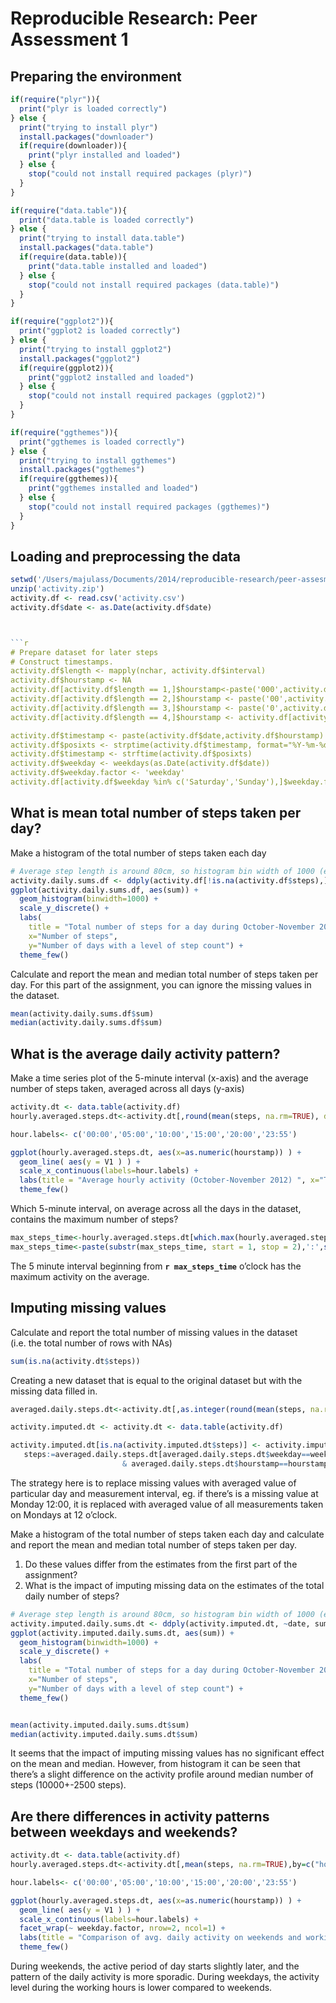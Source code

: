 # Reproducible Research: Peer Assessment 1

## Preparing the environment

```r
if(require("plyr")){
  print("plyr is loaded correctly")
} else {
  print("trying to install plyr")
  install.packages("downloader")
  if(require(downloader)){
    print("plyr installed and loaded")
  } else {
    stop("could not install required packages (plyr)")
  }
}

if(require("data.table")){
  print("data.table is loaded correctly")
} else {
  print("trying to install data.table")
  install.packages("data.table")
  if(require(data.table)){
    print("data.table installed and loaded")
  } else {
    stop("could not install required packages (data.table)")
  }
}

if(require("ggplot2")){
  print("ggplot2 is loaded correctly")
} else {
  print("trying to install ggplot2")
  install.packages("ggplot2")
  if(require(ggplot2)){
    print("ggplot2 installed and loaded")
  } else {
    stop("could not install required packages (ggplot2)")
  }
}

if(require("ggthemes")){
  print("ggthemes is loaded correctly")
} else {
  print("trying to install ggthemes")
  install.packages("ggthemes")
  if(require(ggthemes)){
    print("ggthemes installed and loaded")
  } else {
    stop("could not install required packages (ggthemes)")
  }
}


```


## Loading and preprocessing the data

```r
setwd('/Users/majulass/Documents/2014/reproducible-research/peer-assesment-01')
unzip('activity.zip')
activity.df <- read.csv('activity.csv')
activity.df$date <- as.Date(activity.df$date)



```r
# Prepare dataset for later steps
# Construct timestamps.
activity.df$length <- mapply(nchar, activity.df$interval)
activity.df$hourstamp <- NA
activity.df[activity.df$length == 1,]$hourstamp<-paste('000',activity.df[activity.df$length == 1,]$interval, sep='')
activity.df[activity.df$length == 2,]$hourstamp <- paste('00',activity.df[activity.df$length == 2,]$interval, sep='')
activity.df[activity.df$length == 3,]$hourstamp <- paste('0',activity.df[activity.df$length == 3,]$interval, sep='')
activity.df[activity.df$length == 4,]$hourstamp <- activity.df[activity.df$length == 4,]$interval

activity.df$timestamp <- paste(activity.df$date,activity.df$hourstamp)
activity.df$posixts <- strptime(activity.df$timestamp, format="%Y-%m-%d %H%M")
activity.df$timestamp <- strftime(activity.df$posixts)
activity.df$weekday <- weekdays(as.Date(activity.df$date))
activity.df$weekday.factor <- 'weekday'
activity.df[activity.df$weekday %in% c('Saturday','Sunday'),]$weekday.factor <- 'weekend'

```


## What is mean total number of steps taken per day?

Make a histogram of the total number of steps taken each day
```r
# Average step length is around 80cm, so histogram bin width of 1000 (eg. 800 meters of walk) seems reasonable
activity.daily.sums.df <- ddply(activity.df[!is.na(activity.df$steps),], ~date, summarise, sum=sum(steps, na.rm=TRUE))
ggplot(activity.daily.sums.df, aes(sum)) + 
  geom_histogram(binwidth=1000) + 
  scale_y_discrete() +
  labs(
    title = "Total number of steps for a day during October-November 2012",
    x="Number of steps",
    y="Number of days with a level of step count") +
  theme_few()

```

Calculate and report the mean and median total number of steps taken per day. For this part of the assignment, you can ignore the missing values in the dataset.
```r
mean(activity.daily.sums.df$sum)
median(activity.daily.sums.df$sum)
```



## What is the average daily activity pattern?

Make a time series plot of the 5-minute interval (x-axis) and the average number of steps taken, averaged across all days (y-axis)

```r
activity.dt <- data.table(activity.df)
hourly.averaged.steps.dt<-activity.dt[,round(mean(steps, na.rm=TRUE), digits=0),by=c("hourstamp")]

hour.labels<- c('00:00','05:00','10:00','15:00','20:00','23:55') 

ggplot(hourly.averaged.steps.dt, aes(x=as.numeric(hourstamp)) ) + 
  geom_line( aes(y = V1 ) ) +
  scale_x_continuous(labels=hour.labels) +
  labs(title = "Average hourly activity (October-November 2012) ", x="Time (from 00:00 to 23:55)", y="Step count") +
  theme_few()

```

Which 5-minute interval, on average across all the days in the dataset, contains the maximum number of steps?
```r

max_steps_time<-hourly.averaged.steps.dt[which.max(hourly.averaged.steps.dt$V1),]$hourstamp
max_steps_time<-paste(substr(max_steps_time, start = 1, stop = 2),':',substr(max_steps_time, start = 3, stop = 4),sep='')
```
The 5 minute interval beginning from **`r max_steps_time`** o'clock has the maximum activity on the average.


## Imputing missing values

Calculate and report the total number of missing values in the dataset (i.e. the total number of rows with NAs)
```r
sum(is.na(activity.dt$steps))
```



Creating a new dataset that is equal to the original dataset but with the missing data filled in. 

```r

averaged.daily.steps.dt<-activity.dt[,as.integer(round(mean(steps, na.rm=TRUE), digits=0)),by=c("weekday","hourstamp")]

activity.imputed.dt <- activity.dt <- data.table(activity.df)

activity.imputed.dt[is.na(activity.imputed.dt$steps)] <- activity.imputed.dt[is.na(steps),
   steps:=averaged.daily.steps.dt[averaged.daily.steps.dt$weekday==weekday 
                         & averaged.daily.steps.dt$hourstamp==hourstamp,]$V1]
```
The strategy here is to replace missing values with averaged value of particular day and measurement interval, eg. if there's is a missing value at Monday 12:00, it is replaced with averaged value of all measurements taken on Mondays at 12 o'clock.


Make a histogram of the total number of steps taken each day and calculate and report the mean and median total number of steps taken per day.

1. Do these values differ from the estimates from the first part of the assignment?
1. What is the impact of imputing missing data on the estimates of the total daily number of steps?

```r

# Average step length is around 80cm, so histogram bin width of 1000 (eg. 800 meters of walk) seems reasonable
activity.imputed.daily.sums.dt <- ddply(activity.imputed.dt, ~date, summarise, sum=sum(steps))
ggplot(activity.imputed.daily.sums.dt, aes(sum)) +
  geom_histogram(binwidth=1000) + 
  scale_y_discrete() +
  labs(
    title = "Total number of steps for a day during October-November 2012",
    x="Number of steps",
    y="Number of days with a level of step count") +
  theme_few()


mean(activity.imputed.daily.sums.dt$sum)
median(activity.imputed.daily.sums.dt$sum)
```
It seems that the impact of imputing missing values has no significant effect on the mean and median. However, from histogram it can be seen that there's a slight difference on the activity profile around median number of steps (10000+-2500 steps).


## Are there differences in activity patterns between weekdays and weekends?

```r
activity.dt <- data.table(activity.df)
hourly.averaged.steps.dt<-activity.dt[,mean(steps, na.rm=TRUE),by=c("hourstamp",'weekday.factor')]

hour.labels<- c('00:00','05:00','10:00','15:00','20:00','23:55') 

ggplot(hourly.averaged.steps.dt, aes(x=as.numeric(hourstamp)) ) + 
  geom_line( aes(y = V1 ) ) +
  scale_x_continuous(labels=hour.labels) +
  facet_wrap(~ weekday.factor, nrow=2, ncol=1) +
  labs(title = "Comparison of avg. daily activity on weekends and working week", x="Time (from 00:00 to 23:55)", y="Step count") +
  theme_few()
```

During weekends, the active period of day starts slightly later, and the pattern of the daily activity is more sporadic. During weekdays, the activity level during the working hours is lower compared to weekends.